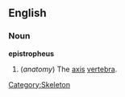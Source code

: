 ==English==
===Noun===
'''epistropheus'''

# (''anatomy'') The [[axis]] [[vertebra]].

[[Category:Skeleton]]
